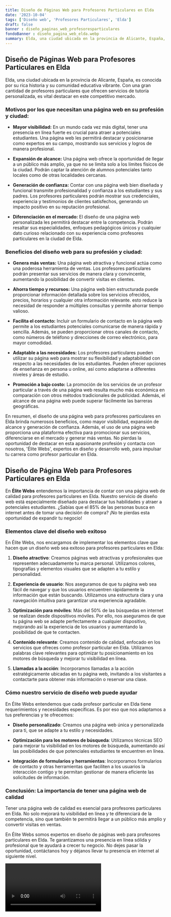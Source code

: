 ```yaml
---
title: Diseño de Páginas Web para Profesores Particulares en Elda
date: '2023-10-04'
tags: ['Diseño web', 'Profesores Particulares', 'Elda']
draft: false
banner : diseño_paginas_web_profesoresparticulares
fondoBanner : diseño_pagina_web_elda.webp
summary: Elda, una ciudad ubicada en la provincia de Alicante, España, es conocida por su rica historia y su comunidad educativa vibrante. Con una gran cantidad de profesores particulares que ofrecen servicios de tutoría personalizada, es vital destacar en este competitivo mercado. 
---
```


## Diseño de Páginas Web para Profesores Particulares en Elda

Elda, una ciudad ubicada en la provincia de Alicante, España, es conocida por su rica historia y su comunidad educativa vibrante. Con una gran cantidad de profesores particulares que ofrecen servicios de tutoría personalizada, es vital destacar en este competitivo mercado. 

### Motivos por los que necesitan una página web en su profesión y ciudad:

- **Mayor visibilidad:** En un mundo cada vez más digital, tener una presencia en línea fuerte es crucial para atraer a potenciales estudiantes. Una página web les permitirá destacar y posicionarse como expertos en su campo, mostrando sus servicios y logros de manera profesional.

- **Expansión de alcance:** Una página web ofrece la oportunidad de llegar a un público más amplio, ya que no se limita solo a los límites físicos de la ciudad. Podrán captar la atención de alumnos potenciales tanto locales como de otras localidades cercanas.

- **Generación de confianza:** Contar con una página web bien diseñada y funcional transmite profesionalidad y confianza a los estudiantes y sus padres. Los profesores particulares podrán mostrar sus credenciales, experiencia y testimonios de clientes satisfechos, generando un impacto positivo en su reputación profesional.

- **Diferenciación en el mercado:** El diseño de una página web personalizada les permitirá destacar entre la competencia. Podrán resaltar sus especialidades, enfoques pedagógicos únicos y cualquier dato curioso relacionado con su experiencia como profesores particulares en la ciudad de Elda.

### Beneficios del diseño web para su profesión y ciudad:

- **Genera más ventas:** Una página web atractiva y funcional actúa como una poderosa herramienta de ventas. Los profesores particulares podrán presentar sus servicios de manera clara y convincente, aumentando la posibilidad de convertir visitas en clientes.

- **Ahorra tiempo y recursos:** Una página web bien estructurada puede proporcionar información detallada sobre los servicios ofrecidos, precios, horarios y cualquier otra información relevante. esto reduce la necesidad de responder a múltiples consultas y permite ahorrar tiempo valioso.

- **Facilita el contacto:** Incluir un formulario de contacto en la página web permite a los estudiantes potenciales comunicarse de manera rápida y sencilla. Además, se pueden proporcionar otros canales de contacto, como números de teléfono y direcciones de correo electrónico, para mayor comodidad.

- **Adaptable a las necesidades:** Los profesores particulares pueden utilizar su página web para mostrar su flexibilidad y adaptabilidad con respecto a las necesidades de los estudiantes. Pueden ofrecer opciones de enseñanza en persona u online, así como adaptarse a diferentes niveles y áreas de estudio.

- **Promoción a bajo costo:** La promoción de los servicios de un profesor particular a través de una página web resulta mucho más económica en comparación con otros métodos tradicionales de publicidad. Además, el alcance de una página web puede superar fácilmente las barreras geográficas.

En resumen, el diseño de una página web para profesores particulares en Elda brinda numerosos beneficios, como mayor visibilidad, expansión de alcance y generación de confianza. Además, el uso de una página web proporciona una plataforma efectiva para promocionar sus servicios, diferenciarse en el mercado y generar más ventas. No pierdas la oportunidad de destacar en esta apasionante profesión y contacta con nosotros, 'Élite Webs', expertos en diseño y desarrollo web, para impulsar tu carrera como profesor particular en Elda.

<GifSeo />

<Cta />

## Diseño de Página Web para Profesores Particulares en Elda

En **Élite Webs** entendemos la importancia de contar con una página web de calidad para profesores particulares en Elda. Nuestro servicio de diseño web está especialmente diseñado para destacar tus habilidades y atraer a potenciales estudiantes. ¿Sabías que el 85% de las personas busca en internet antes de tomar una decisión de compra? ¡No te pierdas esta oportunidad de expandir tu negocio!

### Elementos clave del diseño web exitoso

En Élite Webs, nos encargamos de implementar los elementos clave que hacen que un diseño web sea exitoso para profesores particulares en Elda:

1. **Diseño atractivo**: Creamos páginas web atractivas y profesionales que representen adecuadamente tu marca personal. Utilizamos colores, tipografías y elementos visuales que se adapten a tu estilo y personalidad.

2. **Experiencia de usuario**: Nos aseguramos de que tu página web sea fácil de navegar y que los usuarios encuentren rápidamente la información que están buscando. Utilizamos una estructura clara y una navegación intuitiva para garantizar una experiencia agradable.

3. **Optimización para móviles**: Más del 50% de las búsquedas en internet se realizan desde dispositivos móviles. Por ello, nos aseguramos de que tu página web se adapte perfectamente a cualquier dispositivo, mejorando así la experiencia de los usuarios y aumentando la posibilidad de que te contacten.

4. **Contenido relevante**: Creamos contenido de calidad, enfocado en los servicios que ofreces como profesor particular en Elda. Utilizamos palabras clave relevantes para optimizar tu posicionamiento en los motores de búsqueda y mejorar tu visibilidad en línea.

5. **Llamadas a la acción**: Incorporamos llamadas a la acción estratégicamente ubicadas en tu página web, invitando a los visitantes a contactarte para obtener más información o reservar una clase.

### Cómo nuestro servicio de diseño web puede ayudar

En Élite Webs entendemos que cada profesor particular en Elda tiene requerimientos y necesidades específicas. Es por eso que nos adaptamos a tus preferencias y te ofrecemos:

- **Diseño personalizado**: Creamos una página web única y personalizada para ti, que se adapte a tu estilo y necesidades.

- **Optimización para los motores de búsqueda**: Utilizamos técnicas SEO para mejorar tu visibilidad en los motores de búsqueda, aumentando así las posibilidades de que potenciales estudiantes te encuentren en línea.

- **Integración de formularios y herramientas**: Incorporamos formularios de contacto y otras herramientas que faciliten a los usuarios la interacción contigo y te permitan gestionar de manera eficiente las solicitudes de información.

### Conclusión: La importancia de tener una página web de calidad

Tener una página web de calidad es esencial para profesores particulares en Elda. No solo mejorará tu visibilidad en línea y te diferenciará de la competencia, sino que también te permitirá llegar a un público más amplio y convertir visitas en ventas.

En Élite Webs somos expertos en diseño de páginas web para profesores particulares en Elda. Te garantizamos una presencia en línea sólida y profesional que te ayudará a crecer tu negocio. No dejes pasar la oportunidad, contáctanos hoy y déjanos llevar tu presencia en internet al siguiente nivel.

<Video />

<CtaBot job='Profesores Particulares' city='Elda'/>

<Gmaps query='Elda+españa+maps' />